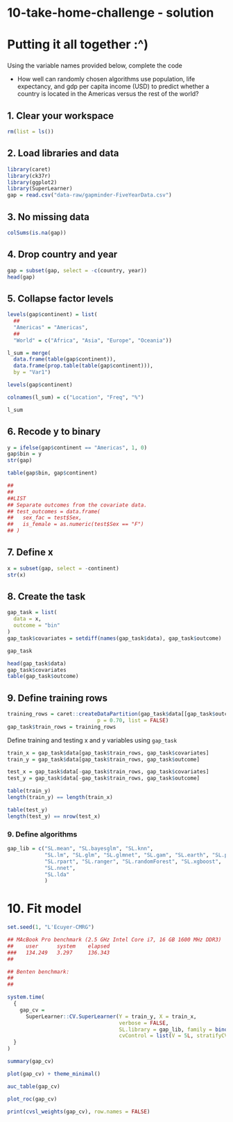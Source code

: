 # 10-take-home-challenge - solution
# Putting it all together :^)

### 

Using the variable names provided below, complete the code 


- How well can randomly chosen algorithms use population, life expectancy, and gdp per capita income (USD) to predict whether a country is located in the Americas versus the rest of the world? 

## 1. Clear your workspace
```r
rm(list = ls())
```

## 2. Load libraries and data
```r
library(caret)
library(ck37r)
library(ggplot2)
library(SuperLearner)
gap = read.csv("data-raw/gapminder-FiveYearData.csv")
```

## 3. No missing data
```r
colSums(is.na(gap))
```

## 4. Drop country and year
```r
gap = subset(gap, select = -c(country, year))
head(gap)
```

## 5. Collapse factor levels
```r
levels(gap$continent) = list(
  ## 
  "Americas" = "Americas", 
  ## 
  "World" = c("Africa", "Asia", "Europe", "Oceania"))

l_sum = merge(
  data.frame(table(gap$continent)), 
  data.frame(prop.table(table(gap$continent))), 
  by = "Var1")

levels(gap$continent)

colnames(l_sum) = c("Location", "Freq", "%")

l_sum
```

## 6. Recode y to binary
```r
y = ifelse(gap$continent == "Americas", 1, 0)
gap$bin = y
str(gap)

table(gap$bin, gap$continent)

##
##
##LIST
## Separate outcomes from the covariate data.
## test_outcomes = data.frame(
##   sex_fac = test$Sex,
##   is_female = as.numeric(test$Sex == "F")
## )
```

## 7. Define x
```r
x = subset(gap, select = -continent)
str(x)
```

## 8. Create the task
```r
gap_task = list(
  data = x, 
  outcome = "bin"
)
gap_task$covariates = setdiff(names(gap_task$data), gap_task$outcome)

gap_task

head(gap_task$data)
gap_task$covariates
table(gap_task$outcome)
```

## 9. Define training rows
```r
training_rows = caret::createDataPartition(gap_task$data[[gap_task$outcome]],
                             p = 0.70, list = FALSE) 
gap_task$train_rows = training_rows
```

Define training and testing x and y variables using `gap_task`
```r
train_x = gap_task$data[gap_task$train_rows, gap_task$covariates]
train_y = gap_task$data[gap_task$train_rows, gap_task$outcome]

test_x = gap_task$data[-gap_task$train_rows, gap_task$covariates]
test_y = gap_task$data[-gap_task$train_rows, gap_task$outcome]

table(train_y)
length(train_y) == length(train_x)

table(test_y)
length(test_y) == nrow(test_x)
```

### 9. Define algorithms
```r
gap_lib = c("SL.mean", "SL.bayesglm", "SL.knn", 
            "SL.lm", "SL.glm", "SL.glmnet", "SL.gam", "SL.earth", "SL.polymars", "SL.step", 
            "SL.rpart", "SL.ranger", "SL.randomForest", "SL.xgboost",
            "SL.nnet", 
            "SL.lda"
            )
```

# 10. Fit model
```r
set.seed(1, "L'Ecuyer-CMRG") 

## MAcBook Pro benchmark (2.5 GHz Intel Core i7, 16 GB 1600 MHz DDR3)
##    user      system    elapsed 
###   134.249   3.297     136.343 
## 

## Benten benchmark: 
## 
## 

system.time(
  {
    gap_cv =
      SuperLearner::CV.SuperLearner(Y = train_y, X = train_x,
                                    verbose = FALSE,
                                    SL.library = gap_lib, family = binomial(),
                                    cvControl = list(V = 5L, stratifyCV = TRUE))
  }
)

summary(gap_cv)
```

```r
plot(gap_cv) + theme_minimal()
```

```r
auc_table(gap_cv)
```

```r
plot_roc(gap_cv)
```

```r
print(cvsl_weights(gap_cv), row.names = FALSE)
```


